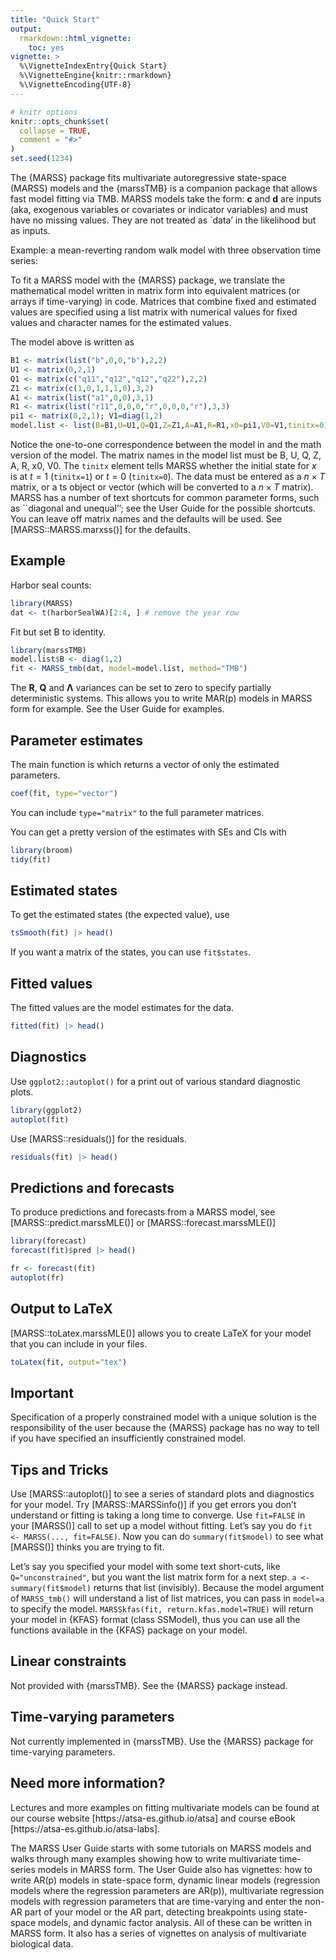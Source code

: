 ```yaml
---
title: "Quick Start"
output: 
  rmarkdown::html_vignette:
    toc: yes
vignette: >
  %\VignetteIndexEntry{Quick Start}
  %\VignetteEngine{knitr::rmarkdown}
  %\VignetteEncoding{UTF-8}
---
```


\newcommand{\QQ}{\mathbf{Q}}
\newcommand{\RR}{\mathbf{R}}
\newcommand{\xx}{\mathbf{x}}

```r
# knitr options
knitr::opts_chunk$set(
  collapse = TRUE,
  comment = "#>"
)
set.seed(1234)
```

\def\AA{\mbox{$\mathbf A$}}
\def\aa{\mbox{$\mathbf a$}}
\def\BB{\mbox{$\mathbf B$}}
\def\bb{\mbox{$\mathbf b$}}
\def\CC{\mbox{$\mathbf C$}}
\def\cc{\mbox{$\mathbf c$}}
\def\DD{\mbox{$\mathbf D$}}
\def\dd{\mbox{$\mathbf d$}}
\def\EE{\mbox{$\mathbf E$}}
\def\ee{\mbox{$\mathbf e$}}
\def\FF{\mbox{$\mathbf F$}}
\def\ff{\mbox{$\mathbf f$}}
\def\gg{\mbox{$\mathbf g$}}
\def\GG{\mbox{$\mathbf G$}}
\def\HH{\mbox{$\mathbf H$}}
\def\II{\mbox{$\mathbf I$}}
\def\LL{\mbox{$\mathbf L$}}
\def\MM{\mbox{$\mathbf M$}}
\def\mm{\mbox{$\mathbf m$}}
\def\OO{\mbox{$\mathbf O$}}
\def\PP{\mbox{$\mathbf P$}}
\def\pp{\mbox{$\mathbf p$}}
\def\QQ{\mbox{$\mathbf Q$}}
\def\qq{\mbox{$\mathbf q$}}
\def\RR{\mbox{$\mathbf R$}}
\def\rr{\mbox{$\mathbf r$}}
\def\UU{\mbox{$\mathbf U$}}
\def\uu{\mbox{$\mathbf u$}}
\def\VV{\mbox{$\mathbf V$}}
\def\vv{\mbox{$\mathbf v$}}
\def\WW{\mbox{$\mathbf W$}}
\def\ww{\mbox{$\mathbf w$}}
\def\XX{\mbox{$\mathbf X$}}
\def\xx{\mbox{$\mathbf x$}}
\def\YY{\mbox{$\mathbf Y$}}
\def\yy{\mbox{$\mathbf y$}}
\def\ZZ{\mbox{$\mathbf Z$}}
\def\zz{\mbox{$\mathbf z$}}
\def\et{\mbox{\boldmath $\eta$}}
\def\ep{\mbox{\boldmath $\epsilon$}}
\def\pipi{\pmb{\pi}}
\def\uupsilon{\pmb{\upsilon}}
\def\llambda{\pmb{\lambda}}
\def\bbeta{\pmb{\beta}}
\def\aalpha{\pmb{\alpha}}
\def\zzeta{\pmb{\zeta}}
\def\etaeta{\mbox{\boldmath $\eta$}}
\def\xixi{\mbox{\boldmath $\xi$}}
\def\PI{\mbox{\boldmath $\mathrm{\Pi}$}}
\def\LAM{\pmb{\Lambda}}
\def\GAM{\mbox{\boldmath $\mathrm{\Gamma}$}}
\def\SI{\mbox{\boldmath $\mathrm{\Sigma}$}}
\def\TH{\mbox{\boldmath $\mathrm{\Theta}$}}
\def\PH{\mbox{\boldmath $\mathrm{\Phi}$}}
\def\zer{\mbox{\boldmath $0$}}
\def\vec{\,\textrm{vec}}
\def\var{\,\textup{\textrm{var}}}
\def\cov{\,\textup{\textrm{cov}}}
\def\MVN{\,\textrm{MVN}}
\def\AIC{\,\textup{\textrm{AIC}}}
\def\E{\,\textup{\textrm{E}}}
\def\Lik{\,\textup{\textrm{L}}}
\def\N{\,\textup{\textrm{N}}}
\def\R{R }

The \{MARSS\} package fits multivariate autoregressive state-space (MARSS) models and the {marssTMB} is a companion package that allows fast model fitting via TMB. MARSS models take the form:
\begin{equation}\label{eqn:marss}
\begin{gathered}
\xx_t = \BB_t\xx_{t-1} + \uu_t + \CC_t\cc_t + \GG_t\ww_t, \text{ where } \ww_t \sim \MVN(0,\QQ_t)\\
\yy_t = \ZZ_t\xx_t + \aa_t + \DD_t\dd_t + \HH_t\vv_t, \text{ where } \vv_t \sim \MVN(0,\RR_t)\\
\xx_1 \sim \MVN(\pipi,\LAM) \text{ or } \xx_0 \sim \MVN(\pipi,\LAM)
\end{gathered}
\end{equation}
$\cc$ and $\dd$ are inputs (aka, exogenous variables or covariates or indicator variables) and must have no missing values.  They are not treated as `data' in the likelihood but as inputs.  

Example: a mean-reverting random walk model with three observation time series:
\begin{gather*}
\begin{bmatrix}x_1\\ x_2\end{bmatrix}_t
= \begin{bmatrix}b&0\\ 0&b\end{bmatrix}
\begin{bmatrix}x_1\\ x_2\end{bmatrix}_{t-1}
+ \begin{bmatrix}w_1\\ w_2\end{bmatrix}_t, \quad 
\begin{bmatrix}w_1\\ w_2\end{bmatrix}_t \sim \MVN\begin{pmatrix}\begin{bmatrix}0\\0\end{bmatrix},\begin{bmatrix}q_{11}&q_{12}\\ q_{12}&q_{22}\end{bmatrix} \end{pmatrix},
\\
\begin{bmatrix}x_1\\ x_2\end{bmatrix}_0 \sim \MVN\begin{pmatrix}\begin{bmatrix}0\\ 0\end{bmatrix},\begin{bmatrix}1&0\\ 0&1\end{bmatrix} \end{pmatrix} \\
\\
\begin{bmatrix}y_1\\y_2\\y_3\end{bmatrix}_t
= \begin{bmatrix}1&1\\ 0&1\\ 1&0\end{bmatrix}
\begin{bmatrix}x_1\\x_2\end{bmatrix}_t
+ \begin{bmatrix}v_1\\ v_2\\ v_3\end{bmatrix}_t,\quad 
\begin{bmatrix}v_1\\ v_2\\ v_3\end{bmatrix}_t \sim MVN\begin{pmatrix}\begin{bmatrix}a_1\\ 0\\ 0\end{bmatrix},
 \begin{bmatrix}r_{11}&0&0\\ 0&r&0\\ 0&0&r\end{bmatrix} \end{pmatrix} 
\end{gather*}

To fit a MARSS model with the \{MARSS\} package, we translate the mathematical model written in matrix form into equivalent matrices (or arrays if time-varying) in \R  code. Matrices that combine fixed and estimated values are specified using a list matrix with numerical values for fixed values and  character names for the estimated values. 

The model above is written as
```r
B1 <- matrix(list("b",0,0,"b"),2,2)
U1 <- matrix(0,2,1)
Q1 <- matrix(c("q11","q12","q12","q22"),2,2)
Z1 <- matrix(c(1,0,1,1,1,0),3,2)
A1 <- matrix(list("a1",0,0),3,1)
R1 <- matrix(list("r11",0,0,0,"r",0,0,0,"r"),3,3)
pi1 <- matrix(0,2,1); V1=diag(1,2)
model.list <- list(B=B1,U=U1,Q=Q1,Z=Z1,A=A1,R=R1,x0=pi1,V0=V1,tinitx=0)
```
Notice the one-to-one correspondence between the model in \R and the math version of the model.  The matrix names in the model list must be B, U, Q, Z, A, R, x0, V0.  The `tinitx` element tells MARSS whether the initial state for $x$ is at $t=1$ (`tinitx=1`) or $t=0$ (`tinitx=0`).   The data must be entered as a $n \times T$ matrix, or a ts object or vector (which will be converted to a $n \times T$ matrix).  MARSS has a number of text shortcuts for common parameter forms, such as ``diagonal and unequal''; see the User Guide for the possible shortcuts. You can leave off matrix names and the defaults will be used. See [MARSS::MARSS.marxss()] for the defaults.

## Example

Harbor seal counts:
```r
library(MARSS)
dat <- t(harborSealWA)[2:4, ] # remove the year row
```

Fit but set B to identity.
```r
library(marssTMB)
model.list$B <- diag(1,2)
fit <- MARSS_tmb(dat, model=model.list, method="TMB")
```
The $\RR$, $\QQ$ and $\LAM$ variances can be set to zero to specify partially deterministic systems.  This allows you to write MAR(p) models in MARSS form for example. See the User Guide for examples. 

## Parameter estimates

The main function is which returns a vector of only the estimated parameters.
```r
coef(fit, type="vector")
```
You can include `type="matrix"` to the full parameter matrices.

You can get a pretty version of the estimates with SEs and CIs with
```r
library(broom)
tidy(fit)
```

## Estimated states

To get the estimated states (the expected value), use
```r
tsSmooth(fit) |> head()
```
If you want a matrix of the states, you can use `fit$states`.

## Fitted values

The fitted values are the model estimates for the data.
```r
fitted(fit) |> head()
```

## Diagnostics

Use `ggplot2::autoplot()` for a print out of various standard diagnostic plots.
```r
library(ggplot2)
autoplot(fit)
```

Use [MARSS::residuals()] for the residuals.
```r
residuals(fit) |> head()
```

## Predictions and forecasts

To produce predictions and forecasts from a MARSS model, see [MARSS::predict.marssMLE()] or [MARSS::forecast.marssMLE()]
```r
library(forecast)
forecast(fit)$pred |> head()
```

```r
fr <- forecast(fit)
autoplot(fr)
```

## Output to LaTeX

[MARSS::toLatex.marssMLE()] allows you to create LaTeX for your model that you can include in your files.

```r
toLatex(fit, output="tex")
```

## Important

Specification of a properly constrained model with a unique solution is the responsibility of the user because the \{MARSS\} package has no way to tell if you have specified an insufficiently constrained model.

## Tips and Tricks

Use [MARSS::autoplot()] to see a series of standard plots and diagnostics for your model. Try [MARSS::MARSSinfo()] if you get errors you don't understand or fitting is taking a long time to converge.  Use `fit=FALSE` in your [MARSS()] call to set up a model without fitting. Let's say you do `fit <- MARSS(..., fit=FALSE)`.  Now you can do `summary(fit$model)` to see what [MARSS()] thinks you are trying to fit.  

Let's say you specified your model with some text short-cuts, like `Q="unconstrained"`, but you want the list matrix form for a next step. `a <- summary(fit$model)` returns that list (invisibly).  Because the model argument of `MARSS_tmb()` will understand a list of list matrices, you can pass in `model=a` to specify the model.  `MARSSkfas(fit, return.kfas.model=TRUE)` will return your model in \{KFAS\} format (class SSModel), thus you can use all the functions available in the \{KFAS\} package on your model.

## Linear constraints

Not provided with {marssTMB}. See the {MARSS} package instead.

## Time-varying parameters

Not currently implemented in {marssTMB}. Use the {MARSS} package for time-varying parameters.

## Need more information?

Lectures and more examples on fitting multivariate models can be found at our course website [https://atsa-es.github.io/atsa] and course eBook [https://atsa-es.github.io/atsa-labs].

The MARSS User Guide starts with some tutorials on MARSS models and walks through many examples showing how to write multivariate time-series models in MARSS form.  The User Guide also has vignettes: how to write AR(p) models in state-space form, dynamic linear models (regression models where the regression parameters are AR(p)), multivariate regression models with regression parameters that are time-varying and enter the non-AR part of your model or the AR part, detecting breakpoints using state-space models, and dynamic factor analysis.  All of these can be written in MARSS form.  It also has a series of vignettes on analysis of multivariate biological data. 